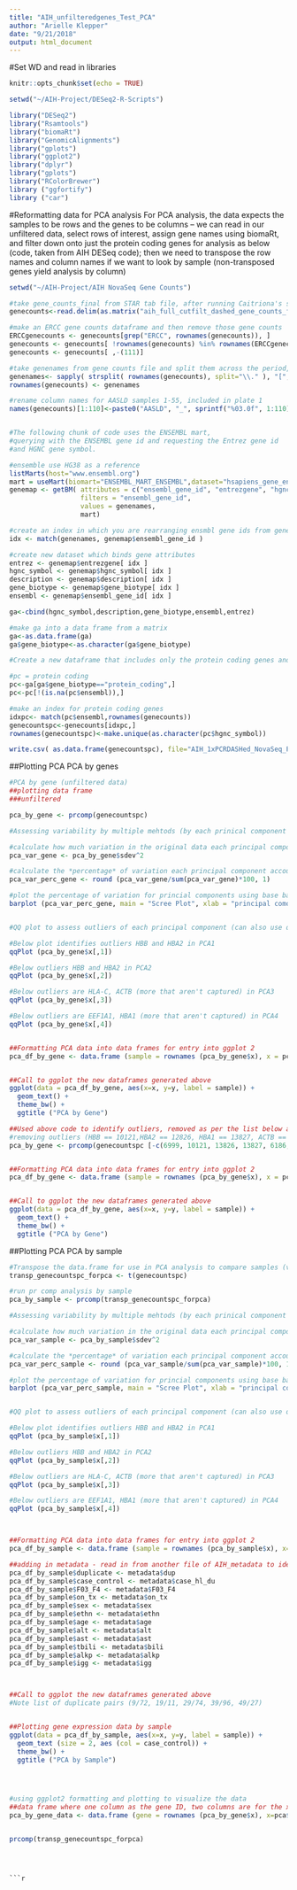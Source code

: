 ```yaml
---
title: "AIH_unfilteredgenes_Test_PCA"
author: "Arielle Klepper"
date: "9/21/2018"
output: html_document
---
```


#Set WD and read in libraries

```r
knitr::opts_chunk$set(echo = TRUE)

setwd("~/AIH-Project/DESeq2-R-Scripts")

library("DESeq2")
library("Rsamtools")
library("biomaRt")
library("GenomicAlignments")
library("gplots")
library("ggplot2")
library("dplyr")
library("gplots")
library("RColorBrewer")
library ("ggfortify")
library ("car")

```


#Reformatting data for PCA analysis 
For PCA analysis, the data expects the samples to be rows and the genes to be columns -- we can read in our unfiltered data, select rows of interest, assign gene names using biomaRt, and filter down onto just the protein coding genes for analysis as below (code, taken from AIH DESeq code); then we need to transpose the row names and column names if we want to look by sample (non-transposed genes yield analysis by column)

```r

setwd("~/AIH-Project/AIH NovaSeq Gene Counts")

#take gene_counts_final from STAR tab file, after running Caitriona's script
genecounts<-read.delim(as.matrix("aih_full_cutfilt_dashed_gene_counts_final.tsv"), row.names = 1) 

#make an ERCC gene counts dataframe and then remove those gene counts
ERCCgenecounts <- genecounts[grep("ERCC", rownames(genecounts)), ]
genecounts <- genecounts[ !rownames(genecounts) %in% rownames(ERCCgenecounts), ]
genecounts <- genecounts[ ,-(111)]

#take genenames from gene counts file and split them across the period, only taking the first column. this strips the version number of the ENSEMBL ID.
genenames<- sapply( strsplit( rownames(genecounts), split="\\." ), "[", 1 )
rownames(genecounts) <- genenames

#rename column names for AASLD samples 1-55, included in plate 1
names(genecounts)[1:110]<-paste0("AASLD", "_", sprintf("%03.0f", 1:110))


#The following chunk of code uses the ENSEMBL mart, 
#querying with the ENSEMBL gene id and requesting the Entrez gene id 
#and HGNC gene symbol. 

#ensemble use HG38 as a reference
listMarts(host="www.ensembl.org")
mart = useMart(biomart="ENSEMBL_MART_ENSEMBL",dataset="hsapiens_gene_ensembl", host="www.ensembl.org")
genemap <- getBM( attributes = c("ensembl_gene_id", "entrezgene", "hgnc_symbol", "gene_biotype", "description"),
                  filters = "ensembl_gene_id",
                  values = genenames,
                  mart)

#create an index in which you are rearranging ensmbl gene ids from genemap into same order as they are in genenames
idx <- match(genenames, genemap$ensembl_gene_id )

#create new dataset which binds gene attributes
entrez <- genemap$entrezgene[ idx ]
hgnc_symbol <- genemap$hgnc_symbol[ idx ]
description <- genemap$description[ idx ]
gene_biotype <- genemap$gene_biotype[ idx ]
ensembl <- genemap$ensembl_gene_id[ idx ]

ga<-cbind(hgnc_symbol,description,gene_biotype,ensembl,entrez)

#make ga into a data frame from a matrix
ga<-as.data.frame(ga)
ga$gene_biotype<-as.character(ga$gene_biotype)

#Create a new dataframe that includes only the protein coding genes and gene counts

#pc = protein coding
pc<-ga[ga$gene_biotype=="protein_coding",]
pc<-pc[!(is.na(pc$ensembl)),]

#make an index for protein coding genes
idxpc<- match(pc$ensembl,rownames(genecounts))
genecountspc<-genecounts[idxpc,]
rownames(genecountspc)<-make.unique(as.character(pc$hgnc_symbol))

write.csv( as.data.frame(genecountspc), file="AIH_1xPCRDASHed_NovaSeq_Plate01_nofilter_genecounts-protein-coding.csv")

```


##Plotting PCA
PCA by genes

```r

#PCA by gene (unfiltered data)
##plotting data frame
###unfiltered

pca_by_gene <- prcomp(genecountspc)

#Assessing variability by multiple mehtods (by each prinical component and by genes in each princple component)

#calculate how much variation in the original data each principal component in the data accounts for (square of the standard devation)
pca_var_gene <- pca_by_gene$sdev^2

#calculate the *percentage* of variation each principal component accounts for
pca_var_perc_gene <- round (pca_var_gene/sum(pca_var_gene)*100, 1)

#plot the percentage of variation for princial components using base bar plot function (Scree Plot looks at each comonent and how much that contributes to overall variability)
barplot (pca_var_perc_gene, main = "Scree Plot", xlab = "principal comonent", ylab = "% variation")


#QQ plot to assess outliers of each principal component (can also use qqnorm for a smiplified plot however, outliers are not labeled here)

#Below plot identifies outliers HBB and HBA2 in PCA1
qqPlot (pca_by_gene$x[,1])

#Below outliers HBB and HBA2 in PCA2
qqPlot (pca_by_gene$x[,2])

#Below outliers are HLA-C, ACTB (more that aren't captured) in PCA3
qqPlot (pca_by_gene$x[,3])

#Below outliers are EEF1A1, HBA1 (more that aren't captured) in PCA4
qqPlot (pca_by_gene$x[,4])


##Formatting PCA data into data frames for entry into ggplot 2
pca_df_by_gene <- data.frame (sample = rownames (pca_by_gene$x), x = pca_by_gene$x[,1], y = pca_by_gene$x[,2])


##Call to ggplot the new dataframes generated above
ggplot(data = pca_df_by_gene, aes(x=x, y=y, label = sample)) +
  geom_text() +
  theme_bw() +
  ggtitle ("PCA by Gene")

##Used above code to identify outliers, removed as per the list below and re-plotted
#removing outliers (HBB == 10121,HBA2 == 12826, HBA1 == 13827, ACTB == 6999)
pca_by_gene <- prcomp(genecountspc [-c(6999, 10121, 13826, 13827, 6186, 6552),])


##Formatting PCA data into data frames for entry into ggplot 2
pca_df_by_gene <- data.frame (sample = rownames (pca_by_gene$x), x = pca_by_gene$x[,1], y = pca_by_gene$x[,2])


##Call to ggplot the new dataframes generated above
ggplot(data = pca_df_by_gene, aes(x=x, y=y, label = sample)) +
  geom_text() +
  theme_bw() +
  ggtitle ("PCA by Gene")
```

##Plotting PCA
PCA by sample

```r

#Transpose the data.frame for use in PCA analysis to compare samples (vs comparing genes)
transp_genecountspc_forpca <- t(genecountspc)

#run pr comp analysis by sample
pca_by_sample <- prcomp(transp_genecountspc_forpca)

#Assessing variability by multiple mehtods (by each prinical component and by genes in each princple component)

#calculate how much variation in the original data each principal component in the data accounts for (square of the standard devation)
pca_var_sample <- pca_by_sample$sdev^2

#calculate the *percentage* of variation each principal component accounts for
pca_var_perc_sample <- round (pca_var_sample/sum(pca_var_sample)*100, 1)

#plot the percentage of variation for princial components using base bar plot function (Scree Plot looks at each comonent and how much that contributes to overall variability)
barplot (pca_var_perc_sample, main = "Scree Plot", xlab = "principal comonent", ylab = "% variation")


#QQ plot to assess outliers of each principal component (can also use qqnorm for a smiplified plot however, outliers are not labeled here)

#Below plot identifies outliers HBB and HBA2 in PCA1
qqPlot (pca_by_sample$x[,1])

#Below outliers HBB and HBA2 in PCA2
qqPlot (pca_by_sample$x[,2])

#Below outliers are HLA-C, ACTB (more that aren't captured) in PCA3
qqPlot (pca_by_sample$x[,3])

#Below outliers are EEF1A1, HBA1 (more that aren't captured) in PCA4
qqPlot (pca_by_sample$x[,4])



##Formatting PCA data into data frames for entry into ggplot 2
pca_df_by_sample <- data.frame (sample = rownames (pca_by_sample$x), x=pca_by_sample$x[,1], y=pca_by_sample$x[,2])

##adding in metadata - read in from another file of AIH_metadata to identify duplicates
pca_df_by_sample$duplicate <- metadata$dup
pca_df_by_sample$case_control <- metadata$case_hl_du
pca_df_by_sample$F03_F4 <- metadata$F03_F4
pca_df_by_sample$on_tx <- metadata$on_tx
pca_df_by_sample$sex <- metadata$sex
pca_df_by_sample$ethn <- metadata$ethn
pca_df_by_sample$age <- metadata$age
pca_df_by_sample$alt <- metadata$alt
pca_df_by_sample$ast <- metadata$ast
pca_df_by_sample$tbili <- metadata$bili
pca_df_by_sample$alkp <- metadata$alkp
pca_df_by_sample$igg <- metadata$igg



##Call to ggplot the new dataframes generated above
#Note list of duplicate pairs (9/72, 19/11, 29/74, 39/96, 49/27)


##Plotting gene expression data by sample
ggplot(data = pca_df_by_sample, aes(x=x, y=y, label = sample)) +
  geom_text (size = 2, aes (col = case_control)) +
  theme_bw() +
  ggtitle ("PCA by Sample")




#using ggplot2 formatting and plotting to visualize the data
##data frame where one column as the gene ID, two columns are for the x and y coordinates for each sample
pca_by_gene_data <- data.frame (gene = rownames (pca_by_gene$x), x=pca$x[,1], y=pca$x[,2])


prcomp(transp_genecountspc_forpca)

```



```



```r

```

